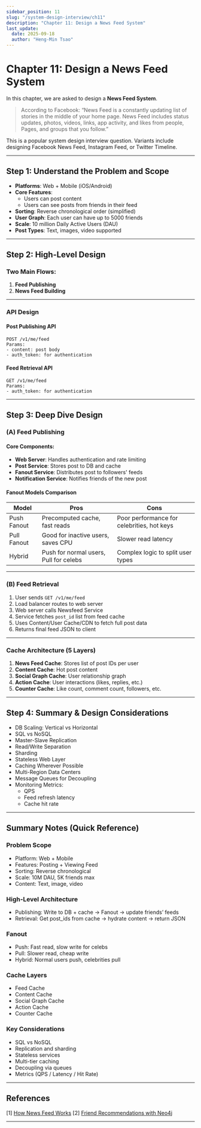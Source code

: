 ```yaml
---
sidebar_position: 11
slug: "/system-design-interview/ch11"
description: "Chapter 11: Design a News Feed System"
last_update:
  date: 2025-09-18
  author: "Heng-Min Tsao"
---
```



# Chapter 11: Design a News Feed System

In this chapter, we are asked to design a **News Feed System**.

> According to Facebook: “News Feed is a constantly updating list of stories in the middle of your home page. News Feed includes status updates, photos, videos, links, app activity, and likes from people, Pages, and groups that you follow.”

This is a popular system design interview question. Variants include designing Facebook News Feed, Instagram Feed, or Twitter Timeline.

---

## Step 1: Understand the Problem and Scope

- **Platforms**: Web + Mobile (iOS/Android)
- **Core Features**:
  - Users can post content
  - Users can see posts from friends in their feed
- **Sorting**: Reverse chronological order (simplified)
- **User Graph**: Each user can have up to 5000 friends
- **Scale**: 10 million Daily Active Users (DAU)
- **Post Types**: Text, images, video supported

---

## Step 2: High-Level Design

### Two Main Flows:

1. **Feed Publishing**
2. **News Feed Building**

---

### API Design

#### Post Publishing API
```http
POST /v1/me/feed
Params:
- content: post body
- auth_token: for authentication
```

#### Feed Retrieval API
```http
GET /v1/me/feed
Params:
- auth_token: for authentication
```

---

## Step 3: Deep Dive Design

### (A) Feed Publishing

#### Core Components:

- **Web Server**: Handles authentication and rate limiting
- **Post Service**: Stores post to DB and cache
- **Fanout Service**: Distributes post to followers' feeds
- **Notification Service**: Notifies friends of the new post

#### Fanout Models Comparison

| Model              | Pros                                 | Cons                                          |
|-------------------|--------------------------------------|-----------------------------------------------|
| Push Fanout       | Precomputed cache, fast reads       | Poor performance for celebrities, hot keys    |
| Pull Fanout       | Good for inactive users, saves CPU  | Slower read latency                          |
| Hybrid            | Push for normal users, Pull for celebs | Complex logic to split user types         |

---

### (B) Feed Retrieval

1. User sends `GET /v1/me/feed`
2. Load balancer routes to web server
3. Web server calls Newsfeed Service
4. Service fetches `post_id` list from feed cache
5. Uses Content/User Cache/CDN to fetch full post data
6. Returns final feed JSON to client

---

### Cache Architecture (5 Layers)

1. **News Feed Cache**: Stores list of post IDs per user
2. **Content Cache**: Hot post content
3. **Social Graph Cache**: User relationship graph
4. **Action Cache**: User interactions (likes, replies, etc.)
5. **Counter Cache**: Like count, comment count, followers, etc.

---

## Step 4: Summary & Design Considerations

- DB Scaling: Vertical vs Horizontal
- SQL vs NoSQL
- Master-Slave Replication
- Read/Write Separation
- Sharding
- Stateless Web Layer
- Caching Wherever Possible
- Multi-Region Data Centers
- Message Queues for Decoupling
- Monitoring Metrics:
  - QPS
  - Feed refresh latency
  - Cache hit rate

---

## Summary Notes (Quick Reference)

### Problem Scope

- Platform: Web + Mobile
- Features: Posting + Viewing Feed
- Sorting: Reverse chronological
- Scale: 10M DAU, 5K friends max
- Content: Text, image, video

### High-Level Architecture

- Publishing: Write to DB + cache → Fanout → update friends’ feeds
- Retrieval: Get post_ids from cache → hydrate content → return JSON

### Fanout

- Push: Fast read, slow write for celebs
- Pull: Slower read, cheap write
- Hybrid: Normal users push, celebrities pull

### Cache Layers

- Feed Cache
- Content Cache
- Social Graph Cache
- Action Cache
- Counter Cache

### Key Considerations

- SQL vs NoSQL
- Replication and sharding
- Stateless services
- Multi-tier caching
- Decoupling via queues
- Metrics (QPS / Latency / Hit Rate)

---

## References

[1] [How News Feed Works](https://www.facebook.com/help/327131014036297/)
[2] [Friend Recommendations with Neo4j](http://geekswithblogs.net/brendonpage/archive/2015/10/26/friend-of-friend-recommendations-with-neo4j.aspx)

---

<InterviewQuestion chapter={11} />
